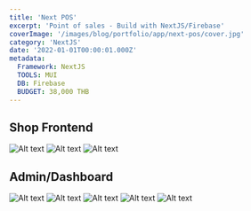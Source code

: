 ```yaml
---
title: 'Next POS'
excerpt: 'Point of sales - Build with NextJS/Firebase'
coverImage: '/images/blog/portfolio/app/next-pos/cover.jpg'
category: 'NextJS'
date: '2022-01-01T00:00:01.000Z'
metadata:
  Framework: NextJS
  TOOLS: MUI
  DB: Firebase
  BUDGET: 38,000 THB
---
```


## Shop Frontend

![Alt text](/images/blog/portfolio/app/next-pos/f1.png)
![Alt text](/images/blog/portfolio/app/next-pos/f2.png)
![Alt text](/images/blog/portfolio/app/next-pos/f3.png)

## Admin/Dashboard

![Alt text](/images/blog/portfolio/app/next-pos/d1.png)
![Alt text](/images/blog/portfolio/app/next-pos/d2.png)
![Alt text](/images/blog/portfolio/app/next-pos/d3.png)
![Alt text](/images/blog/portfolio/app/next-pos/d4.png)
![Alt text](/images/blog/portfolio/app/next-pos/d5.png)